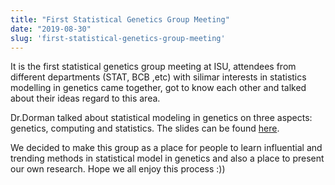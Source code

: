 ```yaml
---
title: "First Statistical Genetics Group Meeting"
date: "2019-08-30"
slug: 'first-statistical-genetics-group-meeting'
---
```

It is the first statistical genetics group meeting at ISU, attendees from different departments (STAT, BCB ,etc) with silimar interests in statistics modelling in genetics came together, got to know each other and talked about their ideas regard to this area. 

Dr.Dorman talked about statistical modeling in genetics on three aspects: genetics, computing and statistics. The slides can be found [here](). 

We decided to make this group as a place for people to learn influential and trending methods in statistical model in genetics and also a place to present our own research. Hope we all enjoy this process :))

